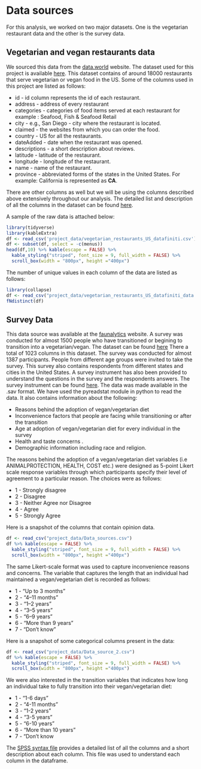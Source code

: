 # Data sources

For this analysis, we worked on two major datasets. One is the vegetarian restaurant data and the other is the survey data.

## Vegetarian and vegan restaurants data

We sourced this data from the [data.world](https://data.world/) website. The dataset used for this project is available [here](https://data.world/datafiniti/vegetarian-vegan-restaurants). This dataset contains of around 18000 restaurants that serve vegetarian or vegan food in the US.
Some of the columns used in this project are listed as follows:

- id - id column represents the id of each restaurant.
- address - address of every restaurant
- categories - categories of food items served at each restaurant for example : Seafood, Fish & Seafood Retail
- city - e.g., San Diego - city where the restaurant is located.
- claimed - the websites from which you can order the food.
- country - US for all the restaurants.
- dateAdded - date when the restaurant was opened.
- descriptions - a short description about reviews.
- latitude - latitude of the restaurant.
- longitude - longitude of the restaurant.
- name - name of the restaurant.
- province - abbreviated forms of the states in the United States. For example: California is represented as **CA**.

There are other columns as well but we will be using the columns described above extensively throughout our analysis. The detailed list and description of all the columns in the dataset can be found [here](https://developer.datafiniti.co/docs/business-data-schema).


A sample of the raw data is attached below:
```r
library(tidyverse)
library(kableExtra)
df <- read_csv('project_data/vegetarian_restaurants_US_datafiniti.csv')
df <- subset(df, select = -c(menus))
head(df,10) %>% kable(escape = FALSE) %>%
  kable_styling("striped", font_size = 9, full_width = FALSE) %>%
  scroll_box(width = "800px", height ="400px")
```

The number of unique values in each column of the data are listed as follows:
```r
library(collapse)
df <- read_csv("project_data/vegetarian_restaurants_US_datafiniti_data.csv")
fNdistinct(df)
```

## Survey Data

This data source was available at the [faunalytics](https://faunalytics.org/) website. A survey was conducted for almost 1500 people who have transitioned or begining to transition into a vegetarian/vegan. The dataset can be found [here](https://faunalytics.org/wp-content/uploads/2017/04/Faunalytics-Current-Former-Veg-Study-Dataset-4-Groups.sav) There a total of 1023 columns in this dataset. The survey was conducted for almost 1387 participants. People from different age groups were invited to take the survey. This survey also contains respondents from different states and cities in the United States. A survey instrument has also been provided to understand the questions in the survey and the respondents answers. The survey instrument can be found [here](https://faunalytics.org/wp-content/uploads/2016/01/Faunalytics-Current-Former-Veg-Study-Survey-Instrument.pdf). The data was made available in the .sav format. We have used the pyreadstat module in python to read the data.
It also contains information about the following: 

- Reasons behind the adoption of vegan/vegetarian diet
- Inconvenience factors that people are facing while transitioning or after the transition
- Age at adoption of vegan/vegetarian diet for every individual in the survey 
- Health and taste concerns .
- Demographic information including race and religion.

The reasons behind the adoption of a vegan/vegetarian diet variables (i.e ANIMALPROTECTION, HEALTH, COST etc.) were designed as 5-point Likert scale response variables through which participants specify their level of agreement to a particular reason. The choices were as follows:

- 1 - Strongly disagree
- 2 - Disagree
- 3 - Neither Agree nor Disagree
- 4 - Agree
- 5 - Strongly Agree

Here is a snapshot of the columns that contain opinion data.

```r
df <- read_csv("project_data/Data_sources.csv")
df %>% kable(escape = FALSE) %>%
  kable_styling("striped", font_size = 9, full_width = FALSE) %>%
  scroll_box(width = "800px", height ="400px")
```

The same Likert-scale format was used to capture inconvenience reasons and concerns.
The variable that captures the length that an individual had maintained a vegan/vegetarian diet is recorded as follows:

- 1 - "Up to 3 months"
- 2 - "4–11 months"
- 3 - "1–2 years"
- 4 - "3–5 years" 
- 5 - "6–9 years"
- 6 - "More than 9 years"
- 7 - "Don’t know"

Here is a snapshot of some categorical columns present in the data:

```r
df <- read_csv("project_data/Data_source_2.csv")
df %>% kable(escape = FALSE) %>%
  kable_styling("striped", font_size = 9, full_width = FALSE) %>%
  scroll_box(width = "800px", height ="400px")
```

We were also interested in the transition variables that indicates how long an individual take to fully transition into their vegan/vegetarian diet:

- 1 - “1-6 days”
- 2 - “4-11 months”
- 3 - “1-2 years”
- 4 - “3-5 years”
- 5 - “6-10 years”
- 6 - “More than 10 years”
- 7 - “Don’t know


The [SPSS syntax file](https://faunalytics.org/wp-content/uploads/2016/01/Faunalytics-Current-Former-Veg-Study-Syntax-4-Groups.sps) provides a detailed list of all the columns and a short description about each column. This file was used to understand each column in the dataframe.


